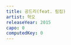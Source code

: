 ```yaml
---
title: 공드리(feat. 림킴)
artist: 혁오
releaseYear: 2015
capo: 0
computedKey: 0
---
```


<ScoreWrapper>
  <ScorePhrase
    phrase={{
      lyrics: '새벽 그림자 사이에 뜀박질 하는 불빛은 모닥불 같아',
      chordList: [
        { name: 'A', position: 0 },
        { name: 'AM7', position: 9 },
        { name: 'A7', position: 20 },
        { name: 'Dsus2', position: 28 },
      ],
    }}
  />
  <ScorePhrase
    phrase={{
      lyrics: '선선한 아침의 노을 저기 아래는 우리의 보금자리야',
      chordList: [
        { name: 'A', position: 0 },
        { name: 'AM7', position: 9 },
        { name: 'A7', position: 20 },
        { name: 'Dsus2', position: 27 },
      ],
    }}
  />
  <ScorePhrase
    phrase={{
      lyrics: '지금의 침묵은 기회일까 내 기댈까 또 그냥 나만의 생각일까',
      chordList: [
        { name: 'A', position: 0 },
        { name: 'AM7', position: 9 },
        { name: 'A7', position: 21 },
        { name: 'Dsus2', position: 31 },
      ],
    }}
  />
  <ScorePhrase
    phrase={{
      lyrics: '가만히 앉아 있어야 하나 나서볼까 괜히 또 나서는 건 아닐까',
      chordList: [
        { name: 'A', position: 0 },
        { name: 'AM7', position: 9 },
        { name: 'A7', position: 20 },
        { name: 'Dsus2', position: 32 },
      ],
    }}
  />
  <ScorePhrase
    phrase={{
      lyrics: '워 - 어 - 워 - 어 -',
      chordList: [
        { name: 'A', position: 0 },
        { name: 'AM7', position: 4 },
        { name: 'A7', position: 8 },
        { name: 'Dsus2', position: 12 },
      ],
    }}
  />
  <ScorePhrase
    phrase={{
      lyrics: '워 - 어 - 워 - 어 -',
      chordList: [
        { name: 'A', position: 0 },
        { name: 'AM7', position: 4 },
        { name: 'A7', position: 8 },
        { name: 'Dsus2', position: 12 },
      ],
    }}
  />
  <ScorePhrase
    phrase={{
      lyrics: '반쯤 뜬 태양 위에다 다릴 포개고 앉아서 그냥 가만히 있자',
      chordList: [
        { name: 'A', position: 0 },
        { name: 'AM7', position: 10 },
        { name: 'A7', position: 21 },
        { name: 'Dsus2', position: 32 },
      ],
    }}
  />
  <ScorePhrase
    phrase={{
      lyrics: '따뜻한 이불 속같이 햇살이 우릴 덮으면 녹아버릴 거야',
      chordList: [
        { name: 'A', position: 0 },
        { name: 'AM7', position: 9 },
        { name: 'A7', position: 20 },
        { name: 'Dsus2', position: 28 },
      ],
    }}
  />
  <ScorePhrase
    phrase={{
      lyrics: '한밤만 자고 일어나면 금방 돌아올 거야',
      chordList: [
        { name: 'A', position: 0 },
        { name: 'AM7', position: 9 },
        { name: 'A7', position: 20 },
        { name: 'Dsus2', position: 28 },
      ],
    }}
  />
  <ScorePhrase
    phrase={{
      lyrics: '우리의 어린 밤을 지켜줬던 그 빛일 거야 또 보러 가자',
      chordList: [
        { name: 'A', position: 0 },
        { name: 'AM7', position: 10 },
        { name: 'A7', position: 21 },
        { name: 'Dsus2', position: 30 },
      ],
    }}
  />
  <ScorePhrase
    letterSpacing={0.7}
    phrase={{
      lyrics: 'Sitting on the sunshine Sunshine is over me, she gets over me',
      chordList: [
        { name: 'A', position: 15 },
        { name: 'AM7', position: 20 },
        { name: 'A7', position: 36 },
        { name: 'Dsus2', position: 55 },
      ],
    }}
  />
  <ScorePhrase
    letterSpacing={0.7}
    phrase={{
      lyrics: 'Make us feel alive Sunshine is over me, she gets over me',
      chordList: [
        { name: 'A', position: 9 },
        { name: 'AM7', position: 14 },
        { name: 'A7', position: 33 },
        { name: 'Dsus2', position: 50 },
      ],
    }}
  />
  <ScorePhrase
    letterSpacing={0.7}
    phrase={{
      lyrics:
        'She will love all the above Past and present, fast forward Who will define?',
      chordList: [
        { name: 'A', position: 9 },
        { name: 'AM7', position: 23 },
        { name: 'A7', position: 40 },
        { name: 'Dsus2', position: 55 },
      ],
    }}
  />
  <ScorePhrase
    letterSpacing={0.7}
    phrase={{
      lyrics: 'Whatever they say We stay the same, eh-eh-eh-eh',
      chordList: [
        { name: 'A', position: 0 },
        { name: 'AM7', position: 14 },
        { name: 'A7', position: 30 },
        { name: 'Dsus2', position: 40 },
      ],
    }}
  />
  <ScorePhrase
    phrase={{
      lyrics: '어제도 오늘도 내일도 우리는',
      chordList: [
        { name: 'A', position: 0 },
        { name: 'AM7', position: 3 },
        { name: 'A7', position: 7 },
        { name: 'Dsus2', position: 11 },
      ],
    }}
  />
  <ScorePhrase
    phrase={{
      lyrics: ' 앞으로 이렇듯 이렇게',
      chordList: [
        { name: 'A', position: 0 },
        { name: 'AM7', position: 4 },
        { name: 'A7', position: 8 },
        { name: 'Dsus2', position: 12 },
      ],
    }}
  />
  <ScorePhrase
    letterSpacing={0.7}
    phrase={{
      lyrics: 'Sitting on the sunshine Sunshine is over me, she gets over me',
      chordList: [
        { name: 'A', position: 15 },
        { name: 'AM7', position: 20 },
        { name: 'A7', position: 36 },
        { name: 'Dsus2', position: 55 },
      ],
    }}
  />
  <ScorePhrase
    letterSpacing={0.7}
    phrase={{
      lyrics: 'Make us feel alive Sunshine is over me, she gets over me',
      chordList: [
        { name: 'A', position: 9 },
        { name: 'AM7', position: 14 },
        { name: 'A7', position: 33 },
        { name: 'Dsus2', position: 50 },
      ],
    }}
  />
  <ScorePhrase
    letterSpacing={0.7}
    phrase={{
      lyrics:
        'She will love all the above Past and present, fast forward Who will define?',
      chordList: [
        { name: 'A', position: 9 },
        { name: 'AM7', position: 23 },
        { name: 'A7', position: 40 },
        { name: 'Dsus2', position: 55 },
      ],
    }}
  />
  <ScorePhrase
    letterSpacing={0.7}
    phrase={{
      lyrics: 'Whatever they say We stay the same, eh-eh-eh-eh',
      chordList: [
        { name: 'A', position: 0 },
        { name: 'AM7', position: 14 },
        { name: 'A7', position: 30 },
        { name: 'Dsus2', position: 40 },
      ],
    }}
  />
  <ScorePhrase
    phrase={{
      chordList: [
        { name: 'A', position: 0 },
        { name: 'AM7', position: 10 },
        { name: 'A7', position: 20 },
        { name: 'Dsus2', position: 30 },
      ],
    }}
  />
</ScoreWrapper>
